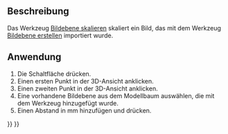 <languages/>

{{Docnav/de
|[[Image_CreateImagePlane/de|Bildebene erstellen]]
|
|[[Image_Workbench/de|Image (Bild)]]
|IconL=Image_CreateImagePlane.svg
|IconR=
|IconC=Workbench_Image.svg
}}

{{GuiCommand/de
|Name=Image Scaling
|Name/de=Image BildebeneSkalieren
|MenuLocation=
|Workbenches=[[Image Workbench/de|Image (Bild)]]
|Version=0.18
|SeeAlso=[[Image_Open/de|Image Öffnen]], [[Image_CreateImagePlane/de|Image Bildebene erstellen]]
}}

==Beschreibung==

Das Werkzeug [[Image_Scaling/de|Bildebene skalieren]] skaliert ein Bild, das mit dem Werkzeug [[Image_CreateImagePlane/de|Bildebene erstellen]] importiert wurde.

==Anwendung==

# Die Schaltfläche {{Button|[[Image:Image_Scaling.svg|16px]] [[Image_Scaling/de|Bildebene skalieren]]}} drücken.
# Einen ersten Punkt in der 3D-Ansicht anklicken.
# Einen zweiten Punkt in der 3D-Ansicht anklicken.
# Eine vorhandene Bildebene aus dem Modellbaum auswählen, die mit dem Werkzeug {{Button|[[Image:Image_CreateImagePlane.svg|16px]] [[Image_CreateImagePlane/de|Bildebene erstellen]]}} hinzugefügt wurde.
# Einen Abstand in mm hinzufügen und {{Button|OK}} drücken.


{{Docnav/de
|[[Image_CreateImagePlane/de|Bildebene erstellen]]
|
|[[Image_Workbench/de|Image (Bild)]]
|IconL=Image_CreateImagePlane.svg
|IconR=
|IconC=Workbench_Image.svg
}}

{{Image Tools navi{{#translation:}}}}
{{Userdocnavi{{#translation:}}}}